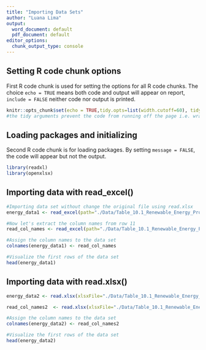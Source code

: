 ```yaml
---
title: "Importing Data Sets"
author: "Luana Lima"
output:
  word_document: default
  pdf_document: default
editor_options:
  chunk_output_type: console
---
```


## Setting R code chunk options

First R code chunk is used for setting the options for all R code chunks. The choice `echo = TRUE` means both code and output will appear on report, `include = FALSE` neither code nor output is printed.

```r
knitr::opts_chunk$set(echo = TRUE,tidy.opts=list(width.cutoff=60), tidy=TRUE) 
#the tidy arguments prevent the code from running off the page i.e. wrap by itself

```

## Loading packages and initializing

Second R code chunk is for loading packages. By setting `message = FALSE`, the code will appear but not the output. 

```r
library(readxl)
library(openxlsx)

```


## Importing data with read_excel()

```r
#Importing data set without change the original file using read.xlsx
energy_data1 <- read_excel(path="./Data/Table_10.1_Renewable_Energy_Production_and_Consumption_by_Source.xlsx",skip = 12, sheet="Monthly Data",col_names=FALSE) 

#Now let's extract the column names from row 11
read_col_names <- read_excel(path="./Data/Table_10.1_Renewable_Energy_Production_and_Consumption_by_Source.xlsx",skip = 10,n_max = 1, sheet="Monthly Data",col_names=FALSE) 

#Assign the column names to the data set
colnames(energy_data1) <- read_col_names

#Visualize the first rows of the data set
head(energy_data1)

```

## Importing data with read.xlsx()

```r
energy_data2 <- read.xlsx(xlsxFile="./Data/Table_10.1_Renewable_Energy_Production_and_Consumption_by_Source.xlsx",sheet = "Monthly Data", startRow = 13, colNames = FALSE)

read_col_names2  <- read.xlsx(xlsxFile="./Data/Table_10.1_Renewable_Energy_Production_and_Consumption_by_Source.xlsx",sheet = "Monthly Data", rows = 11, colNames = FALSE)

#Assign the column names to the data set
colnames(energy_data2) <- read_col_names2

#Visualize the first rows of the data set
head(energy_data2)

```

